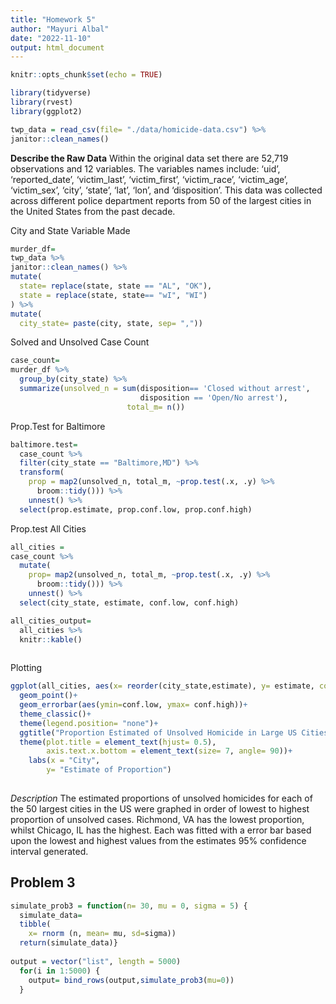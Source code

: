 ```yaml
---
title: "Homework 5"
author: "Mayuri Albal"
date: "2022-11-10"
output: html_document
---
```


```r
knitr::opts_chunk$set(echo = TRUE)
```

```r
library(tidyverse)
library(rvest)
library(ggplot2)
```

```r
twp_data = read_csv(file= "./data/homicide-data.csv") %>%
janitor::clean_names()
```

**Describe the Raw Data**
Within the original data set there are 52,719 observations and 12 variables. The variables names include: 'uid', 'reported_date', 'victim_last', 'victim_first', 'victim_race', 'victim_age', 'victim_sex', 'city', 'state', 'lat', 'lon', and 'disposition'. This data was collected across different police department reports from 50 of the largest cities in the United States from the past decade.

City and State Variable Made
```r
murder_df=
twp_data %>%
janitor::clean_names() %>% 
mutate(
  state= replace(state, state == "AL", "OK"),
  state = replace(state, state== "wI", "WI")
) %>% 
mutate(
  city_state= paste(city, state, sep= ","))


```

Solved and Unsolved Case Count
```r
case_count= 
murder_df %>% 
  group_by(city_state) %>% 
  summarize(unsolved_n = sum(disposition== 'Closed without arrest',
                             disposition == 'Open/No arrest'),
                          total_m= n()) 
```

Prop.Test for Baltimore
```r
baltimore.test=
  case_count %>% 
  filter(city_state == "Baltimore,MD") %>% 
  transform(
    prop = map2(unsolved_n, total_m, ~prop.test(.x, .y) %>% 
      broom::tidy())) %>% 
    unnest() %>% 
  select(prop.estimate, prop.conf.low, prop.conf.high)
```

Prop.test All Cities
```r
all_cities = 
case_count %>% 
  mutate(
    prop= map2(unsolved_n, total_m, ~prop.test(.x, .y) %>% 
      broom::tidy())) %>% 
    unnest() %>% 
  select(city_state, estimate, conf.low, conf.high)

all_cities_output=
  all_cities %>% 
  knitr::kable() 
  
```

Plotting

```r
ggplot(all_cities, aes(x= reorder(city_state,estimate), y= estimate, color=city_state))+
  geom_point()+
  geom_errorbar(aes(ymin=conf.low, ymax= conf.high))+
  theme_classic()+ 
  theme(legend.position= "none")+
  ggtitle("Proportion Estimated of Unsolved Homicide in Large US Cities")+
  theme(plot.title = element_text(hjust= 0.5),
        axis.text.x.bottom = element_text(size= 7, angle= 90))+
    labs(x = "City",
        y= "Estimate of Proportion")
  
```
*Description*
The estimated proportions of unsolved homicides for each of the 50 largest cities in the US were graphed in order of lowest to highest proportion of unsolved cases. Richmond, VA has the lowest proportion, whilst Chicago, IL has the highest. Each was fitted with a error bar based upon the lowest and highest values from the estimates 95% confidence interval generated.

## Problem 3

```r
simulate_prob3 = function(n= 30, mu = 0, sigma = 5) {
  simulate_data=
  tibble(
    x= rnorm (n, mean= mu, sd=sigma))
  return(simulate_data)}
  
output = vector("list", length = 5000)
  for(i in 1:5000) {
    output= bind_rows(output,simulate_prob3(mu=0)) 
  }

```

